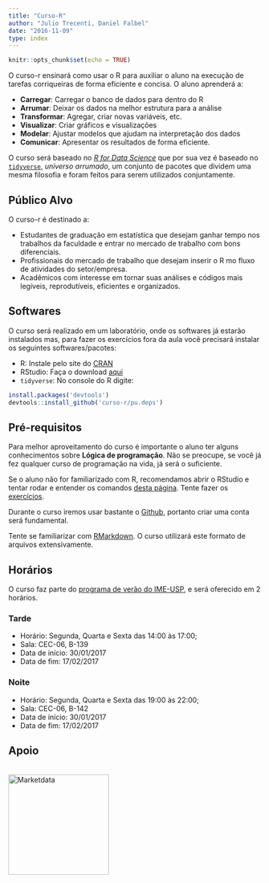 ```yaml
---
title: "Curso-R"
author: "Julio Trecenti, Daniel Falbel"
date: "2016-11-09"
type: index
---
```


```r
knitr::opts_chunk$set(echo = TRUE)
```

O curso-r ensinará como usar o R para auxiliar o aluno na execução de tarefas
corriqueiras de forma eficiente e concisa. O aluno aprenderá a:

- **Carregar**: Carregar o banco de dados para dentro do R 
- **Arrumar**: Deixar os dados na melhor estrutura para a análise
- **Transformar**: Agregar, criar novas variáveis, etc. 
- **Visualizar**: Criar gráficos e visualizações
- **Modelar**: Ajustar modelos que ajudam na interpretação dos dados
- **Comunicar**: Apresentar os resultados de forma eficiente.

O curso será baseado no [*R for Data Science*](http://r4ds.had.co.nz/) que por
sua vez é baseado no [`tidyverse`](http://tidyverse.org/), *universo arrumado*,
um conjunto de pacotes que dividem uma mesma filosofia e foram feitos para serem
utilizados conjuntamente.

## Público Alvo

O curso-r é destinado a:

- Estudantes de graduação em estatística que desejam ganhar tempo nos trabalhos da faculdade e entrar no mercado de trabalho com bons diferenciais.
- Profissionais do mercado de trabalho que desejam inserir o R mo fluxo de atividades do setor/empresa.
- Acadêmicos com interesse em tornar suas análises e códigos mais legíveis, reprodutíveis, eficientes e organizados.

## Softwares

O curso será realizado em um laboratório, onde os softwares já estarão instalados mas, para fazer os exercícios fora da aula você precisará instalar os seguintes softwares/pacotes:

- R: Instale pelo site do [CRAN](https://cloud.r-project.org/)
- RStudio: Faça o download [aqui](https://www.rstudio.com/products/rstudio/download/preview/)
- `tidyverse`: No console do R digite: 

```r
install.packages('devtools')
devtools::install_github('curso-r/pu.deps')
```

## Pré-requisitos

Para melhor aproveitamento do curso é importante o aluno ter alguns conhecimentos sobre **Lógica de programação**. Não se preocupe, se você já fez qualquer curso de programação na vida, já será o suficiente. 

Se o aluno não for familiarizado com R, recomendamos abrir o RStudio e tentar rodar e entender os comandos [desta página](https://curso-r.github.io/verao2017/r-como-calculadora/). Tente
fazer os [exercícios](https://curso-r.github.io/verao2017/r-como-calculadora/#exercicios).

Durante o curso iremos usar bastante o [Github](https://github.com/), portanto
criar uma conta será fundamental.

Tente se familiarizar com [RMarkdown](http://rmarkdown.rstudio.com/lesson-1.html). O curso utilizará este formato de arquivos extensivamente.

## Horários

O curso faz parte do [programa de verão do IME-USP](https://www.ime.usp.br/verao/), 
e será oferecido em 2 horários.

### Tarde 

* Horário: Segunda, Quarta e Sexta das 14:00 às 17:00;
* Sala: CEC-06, B-139
* Data de início: 30/01/2017
* Data de fim: 17/02/2017

### Noite

* Horário: Segunda, Quarta e Sexta das 19:00 às 22:00;
* Sala: CEC-06, B-142
* Data de início: 30/01/2017
* Data de fim: 17/02/2017

## Apoio

<a href='https://www.marketdata.com.br'>  
<img src="logo-marketdata.jpg" alt="Marketdata" width="200">
</a>
